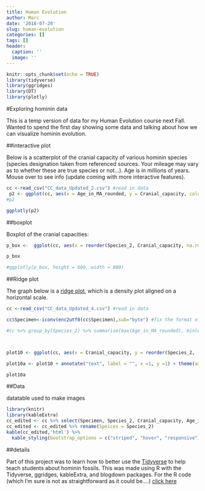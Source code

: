 ```yaml
---
title: Human Evolution
author: Marc
date: '2018-07-20'
slug: human-evolution
categories: []
tags: []
header:
  caption: ''
  image: ''
---
```




```r
knitr::opts_chunk$set(echo = TRUE)
library(tidyverse)
library(ggridges)
library(DT)
library(plotly)
```






#Exploring hominin data

This is a temp version of data for my Human Evolution course next Fall. Wanted to spend the first day showing some data and talking about how we can visualize hominin evolution.


##interactive plot

Below is a scatterplot of the cranial capacity of various hominin species (species designation taken from referenced sources. Your mileage may vary as to whether these are true species or not...). Age is in millions of years. Mouse over to see info (update coming with more interactive features). 

```r
cc <-read_csv("CC_data_Updated_2.csv") #read in data
 p2 <- ggplot(cc, aes(x = Age_in_MA_rounded, y = Cranial_capacity, color = Species_2, label = Specimen)) + geom_point() 
#p2
```



```r
ggplotly(p2)

```


##boxplot

Boxplot of the cranial capacities:



```r
p_box <-  ggplot(cc, aes(x = reorder(Species_2, Cranial_capacity, na.rm = TRUE) , y = Cranial_capacity, fill = Species_2)) + geom_boxplot() + coord_flip() +labs(y= "Cranial Capacity", x = NULL)

p_box

#ggplotly(p_box, height = 600, width = 800)
```



##Ridge plot


The graph below is a [ridge plot](https://cran.r-project.org/web/packages/ggridges/vignettes/introduction.html), which is a density plot aligned on a horizontal scale. 


```r
cc <-read_csv("CC_data_Updated_4.csv") #read in data

cc$Specimen<-iconv(enc2utf8(cc$Specimen),sub="byte") #fix the format of Specimen col

#cc %>% group_by(Species_2) %>% summarise(max(Age_in_MA_rounded), min(Age_in_MA_rounded))



plot10 <- ggplot(cc, aes(x = Cranial_capacity, y = reorder(Species_2, -date2 ),fill = Species_2)) + geom_density_ridges() + theme_ridges() + labs( caption = "data from Schoenemann 2013 & Hawks et al 2017", fill ="Species")

plot10a <- plot10 + annotate("text", label = "", x =1, y =1) + theme(axis.title.y = element_blank()) + labs(x="Cranial Capacity in cm^3")

plot10a

```


##Data

datatable used to make images

```r
library(knitr)
library(kableExtra)
cc_edited <- cc %>% select(Specimen, Species_2, Cranial_capacity, Age_in_MA, Source)
cc_edited <- cc_edited %>% rename(Speices = Species_2)
kable(cc_edited,'html') %>% 
  kable_styling(bootstrap_options = c("striped", "hover", "responsive")) %>% scroll_box(width = "700px", height = "300px")

```


##details


Part of this project was to learn how to better use the [Tidyverse](https://www.tidyverse.org/) to help teach students about hominin fossils.
This was made using R with the Tidyverse, ggridges, kableExtra, and blogdown packages. 
For the R code (which I'm sure is not as straightforward as it could be....) [click here](https://github.com/MarcKissel/Trying_again/blob/master/content/post/2018-07-20-human-evolution.Rmd)



